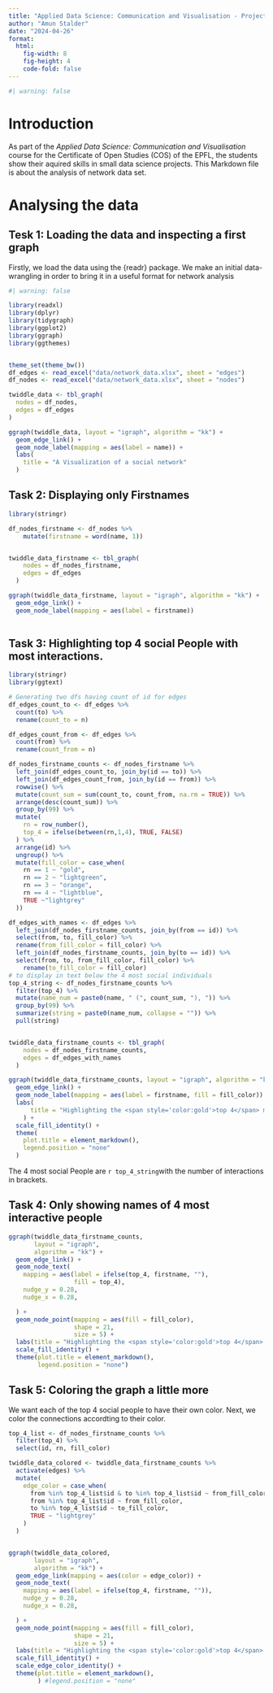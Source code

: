 ```yaml
---
title: "Applied Data Science: Communication and Visualisation - Project 1.2"
author: "Amun Stalder"
date: "2024-04-26"
format: 
  html:
    fig-width: 8
    fig-height: 4
    code-fold: false
---
```

```r
#| warning: false
```

# Introduction
As part of the *Applied Data Science: Communication and Visualisation* course for
the Certificate of Open Studies (COS) of the EPFL, the students show their aquired skills
in small data science projects. This Markdown file is about the analysis of network
data set. 

# Analysing the data
## Tesk 1: Loading the data and inspecting a first graph
Firstly, we load the data using the {readr} package. We make an initial data-wrangling
in order to bring it in a useful format for network analysis

```r
#| warning: false

library(readxl)
library(dplyr)
library(tidygraph)
library(ggplot2)
library(ggraph)
library(ggthemes)


theme_set(theme_bw())
df_edges <- read_excel("data/network_data.xlsx", sheet = "edges")
df_nodes <- read_excel("data/network_data.xlsx", sheet = "nodes")

twiddle_data <- tbl_graph(
  nodes = df_nodes,
  edges = df_edges
)

ggraph(twiddle_data, layout = "igraph", algorithm = "kk") +
  geom_edge_link() +
  geom_node_label(mapping = aes(label = name)) +
  labs(
    title = "A Visualization of a social network"
  )

```
## Task 2: Displaying only Firstnames

```r
library(stringr)

df_nodes_firstname <- df_nodes %>% 
    mutate(firstname = word(name, 1))


twiddle_data_firstname <- tbl_graph(
    nodes = df_nodes_firstname,
    edges = df_edges
  )

ggraph(twiddle_data_firstname, layout = "igraph", algorithm = "kk") +
  geom_edge_link() +
  geom_node_label(mapping = aes(label = firstname))
  
```
## Task 3: Highlighting top 4 social People with most interactions.

```r
library(stringr)
library(ggtext)

# Generating two dfs having count of id for edges
df_edges_count_to <- df_edges %>% 
  count(to) %>% 
  rename(count_to = n)

df_edges_count_from <- df_edges %>% 
  count(from) %>% 
  rename(count_from = n)

df_nodes_firstname_counts <- df_nodes_firstname %>% 
  left_join(df_edges_count_to, join_by(id == to)) %>% 
  left_join(df_edges_count_from, join_by(id == from)) %>% 
  rowwise() %>% 
  mutate(count_sum = sum(count_to, count_from, na.rm = TRUE)) %>% 
  arrange(desc(count_sum)) %>% 
  group_by(99) %>% 
  mutate(
    rn = row_number(),
    top_4 = ifelse(between(rn,1,4), TRUE, FALSE)
  ) %>% 
  arrange(id) %>% 
  ungroup() %>% 
  mutate(fill_color = case_when(
    rn == 1 ~ "gold",
    rn == 2 ~ "lightgreen",
    rn == 3 ~ "orange",
    rn == 4 ~ "lightblue",
    TRUE ~"lightgrey"
  ))

df_edges_with_names <- df_edges %>% 
  left_join(df_nodes_firstname_counts, join_by(from == id)) %>% 
  select(from, to, fill_color) %>% 
  rename(from_fill_color = fill_color) %>% 
  left_join(df_nodes_firstname_counts, join_by(to == id)) %>% 
  select(from, to, from_fill_color, fill_color) %>% 
    rename(to_fill_color = fill_color)
# to display in text below the 4 most social individuals
top_4_string <- df_nodes_firstname_counts %>% 
  filter(top_4) %>% 
  mutate(name_num = paste0(name, " (", count_sum, "), ")) %>% 
  group_by(99) %>% 
  summarize(string = paste0(name_num, collapse = "")) %>% 
  pull(string)


twiddle_data_firstname_counts <- tbl_graph(
    nodes = df_nodes_firstname_counts,
    edges = df_edges_with_names
  )

ggraph(twiddle_data_firstname_counts, layout = "igraph", algorithm = "kk") +
  geom_edge_link() +
  geom_node_label(mapping = aes(label = firstname, fill = fill_color)) +
  labs(
      title = "Highlighting the <span style='color:gold'>top 4</span> most social individuals"
    ) +
  scale_fill_identity() +
  theme(
    plot.title = element_markdown(),
    legend.position = "none"
  )


```
The 4 most social People are `r top_4_string`with the number of interactions
in brackets.

## Task 4: Only showing names of 4 most interactive people

```r

ggraph(twiddle_data_firstname_counts,
       layout = "igraph",
       algorithm = "kk") +
  geom_edge_link() +
  geom_node_text(
    mapping = aes(label = ifelse(top_4, firstname, ""),
                  fill = top_4),
    nudge_y = 0.28,
    nudge_x = 0.28,

  ) +
  geom_node_point(mapping = aes(fill = fill_color),
                  shape = 21,
                  size = 5) + 
  labs(title = "Highlighting the <span style='color:gold'>top 4</span> most social individuals") +  
  scale_fill_identity() +
  theme(plot.title = element_markdown(),
        legend.position = "none")

```
## Task 5: Coloring the graph a little more
We want each of the top 4 social people to have their own color. Next, we color the
connections accordting to their color.
```r

top_4_list <- df_nodes_firstname_counts %>% 
  filter(top_4) %>% 
  select(id, rn, fill_color)

twiddle_data_colored <- twiddle_data_firstname_counts %>% 
  activate(edges) %>% 
  mutate(
    edge_color = case_when(
      from %in% top_4_list$id & to %in% top_4_list$id ~ from_fill_color,
      from %in% top_4_list$id ~ from_fill_color,
      to %in% top_4_list$id ~ to_fill_color,
      TRUE ~ "lightgrey"
    )
  )


ggraph(twiddle_data_colored,
       layout = "igraph",
       algorithm = "kk") +
  geom_edge_link(mapping = aes(color = edge_color)) +
  geom_node_text(
    mapping = aes(label = ifelse(top_4, firstname, "")),
    nudge_y = 0.28,
    nudge_x = 0.28,

  ) +
  geom_node_point(mapping = aes(fill = fill_color),
                  shape = 21,
                  size = 5) + 
  labs(title = "Highlighting the <span style='color:gold'>top 4</span> most social individuals") +  
  scale_fill_identity() +
  scale_edge_color_identity() +
  theme(plot.title = element_markdown(),
        ) #legend.position = "none"

```

